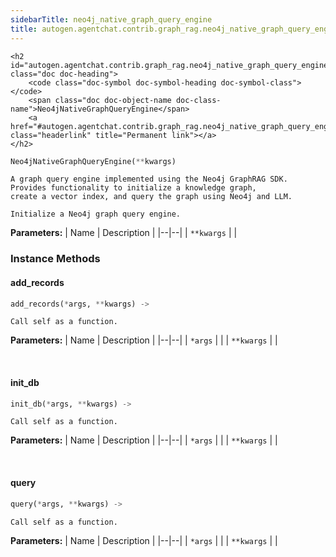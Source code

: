 ```yaml
---
sidebarTitle: neo4j_native_graph_query_engine
title: autogen.agentchat.contrib.graph_rag.neo4j_native_graph_query_engine
---
```


    <h2 id="autogen.agentchat.contrib.graph_rag.neo4j_native_graph_query_engine.Neo4jNativeGraphQueryEngine" class="doc doc-heading">
        <code class="doc-symbol doc-symbol-heading doc-symbol-class"></code>
        <span class="doc doc-object-name doc-class-name">Neo4jNativeGraphQueryEngine</span>
        <a href="#autogen.agentchat.contrib.graph_rag.neo4j_native_graph_query_engine.Neo4jNativeGraphQueryEngine" class="headerlink" title="Permanent link"></a>
    </h2>

```python
Neo4jNativeGraphQueryEngine(**kwargs)
```

    A graph query engine implemented using the Neo4j GraphRAG SDK.
    Provides functionality to initialize a knowledge graph,
    create a vector index, and query the graph using Neo4j and LLM.
    
    Initialize a Neo4j graph query engine.

<b>Parameters:</b>
| Name | Description |
|--|--|
| `**kwargs` |  |

### Instance Methods

<code class="doc-symbol doc-symbol-heading doc-symbol-method"></code>
#### add_records
<a href="#autogen.agentchat.contrib.graph_rag.neo4j_native_graph_query_engine.Neo4jNativeGraphQueryEngine.add_records" class="headerlink" title="Permanent link"></a>

```python
add_records(*args, **kwargs) -> 
```

    Call self as a function.

<b>Parameters:</b>
| Name | Description |
|--|--|
| `*args` |  |
| `**kwargs` |  |

<br />

<code class="doc-symbol doc-symbol-heading doc-symbol-method"></code>
#### init_db
<a href="#autogen.agentchat.contrib.graph_rag.neo4j_native_graph_query_engine.Neo4jNativeGraphQueryEngine.init_db" class="headerlink" title="Permanent link"></a>

```python
init_db(*args, **kwargs) -> 
```

    Call self as a function.

<b>Parameters:</b>
| Name | Description |
|--|--|
| `*args` |  |
| `**kwargs` |  |

<br />

<code class="doc-symbol doc-symbol-heading doc-symbol-method"></code>
#### query
<a href="#autogen.agentchat.contrib.graph_rag.neo4j_native_graph_query_engine.Neo4jNativeGraphQueryEngine.query" class="headerlink" title="Permanent link"></a>

```python
query(*args, **kwargs) -> 
```

    Call self as a function.

<b>Parameters:</b>
| Name | Description |
|--|--|
| `*args` |  |
| `**kwargs` |  |

<br />